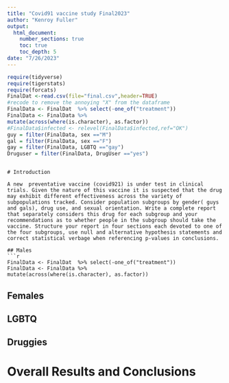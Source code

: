 ```yaml
---
title: "Covid91 vaccine study Final2023"
author: "Kenroy Fuller"
output: 
  html_document:
    number_sections: true
    toc: true
    toc_depth: 5
date: "7/26/2023" 
---
```


```r
require(tidyverse)
require(tigerstats)
require(forcats)
FinalDat <-read.csv(file="final.csv",header=TRUE)
#recode to remove the annoying "X" from the dataframe
FinalData <- FinalDat  %>% select(-one_of("treatment"))
FinalData <- FinalData %>%
mutate(across(where(is.character), as.factor))
#FinalData$infected <- relevel(FinalData$infected,ref="OK")
guy = filter(FinalData, sex =="M")
gal = filter(FinalData, sex =="F")
gay = filter(FinalData, LGBTQ =="gay")
Druguser = filter(FinalData, DrugUser =="yes")
```
```

# Introduction

A new  preventative vaccine (covid921) is under test in clinical trials. Given the nature of this vaccine it is suspected that the drug may exhibit different effectiveness across the variety of subpopulations tracked. Consider population subgroups by gender( guys and gals), drug use, and sexual orientation. Write a complete report that separately considers this drug for each subgroup and your recommendations as to whether people in the subgroup should take the vaccine. Structure your report in four sections each devoted to one of the four subgroups, use null and alternative hypothesis statements and correct statistical verbage when referencing p-values in conclusions.

## Males
```r
FinalData <- FinalDat  %>% select(-one_of("treatment"))
FinalData <- FinalData %>%
mutate(across(where(is.character), as.factor))
```


## Females


## LGBTQ



## Druggies


# Overall Results and Conclusions